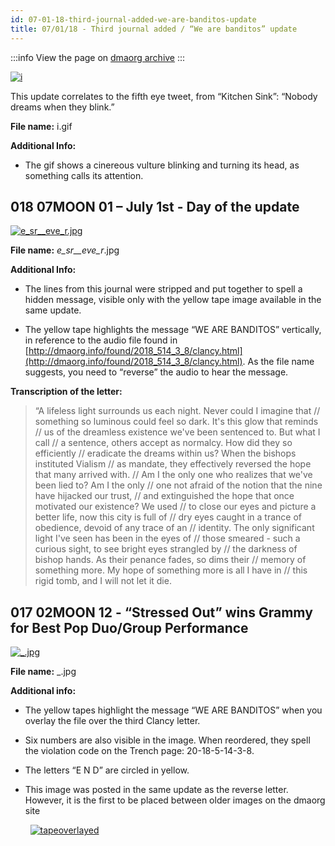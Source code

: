 ```yaml
---
id: 07-01-18-third-journal-added-we-are-banditos-update
title: 07/01/18 - Third journal added / “We are banditos” update
---
```


:::info
View the page on [dmaorg archive](https://www.dmaorg.site/070118/found/15398642_14/clancy.html)
:::

[![i](./assets/i.gif)](./assets/i.gif)

This update correlates to the fifth eye tweet, from “Kitchen Sink”: “Nobody dreams when they blink.”

**File name:** i.gif

**Additional Info:**
- The gif shows a cinereous vulture blinking and turning its head, as something calls its attention.

## 018 07MOON 01 – July 1st - Day of the update

[![_e_sr__eve_r_.jpg](./assets/_e_sr__eve_r_.jpg)](./assets/_e_sr__eve_r_.jpg)

**File name:** _e_sr__eve_r_.jpg

**Additional Info:**

- The lines from this journal were stripped and put together to spell a hidden message, visible only with the yellow tape image available in the same update.

- The yellow tape highlights the message “WE ARE BANDITOS” vertically, in reference to the audio file found in [http://dmaorg.info/found/2018_514_3_8/clancy.html](http://dmaorg.info/found/2018_514_3_8/clancy.html). As the file name suggests, you need to “reverse” the audio to hear the message.

**Transcription of the letter:**
> “A lifeless light surrounds us each night. Never could I imagine that // something so luminous could feel so dark. It's this glow that reminds // us of the dreamless existence we've been sentenced to. But what I call // a sentence, others accept as normalcy. How did they so efficiently // eradicate the dreams within us? When the bishops instituted Vialism // as mandate, they effectively reversed the hope that many arrived with. // Am I the only one who realizes that we've been lied to? Am I the only // one not afraid of the notion that the nine have hijacked our trust, // and extinguished the hope that once motivated our existence? We used // to close our eyes and picture a better life, now this city is full of // dry eyes caught in a trance of obedience, devoid of any trace of an // identity. The only significant light I've seen has been in the eyes of // those smeared - such a curious sight, to see bright eyes strangled by // the darkness of bishop hands. As their penance fades, so dims their // memory of something more. My hope of something more is all I have in // this rigid tomb, and I will not let it die.


## 017 02MOON 12 - “Stressed Out” wins Grammy for Best Pop Duo/Group Performance
[![_.jpg](./assets/_.jpg)](./assets/_.jpg)

**File name:** _.jpg

**Additional info:**

- The yellow tapes highlight the message “WE ARE BANDITOS” when you overlay the file over the third Clancy letter.

- Six numbers are also visible in the image. When reordered, they spell the violation code on the Trench page: 20-18-5-14-3-8.

- The letters “E N D” are circled in yellow.

- This image was posted in the same update as the reverse letter. However, it is the first to be placed between older images on the dmaorg site

&nbsp;&nbsp;&nbsp;&nbsp;&nbsp;&nbsp;&nbsp;&nbsp;[![tapeoverlayed](./assets/_withnote.png)](./assets/_withnote.png)
